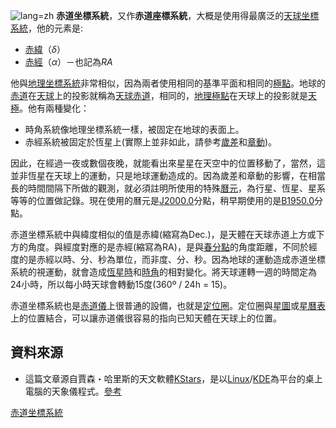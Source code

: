[[File:equatorial_coordinates.svg|lang=zh]]
'''赤道坐標系統'''，又作'''赤道座標系統'''，大概是使用得最廣泛的[[天球坐標系統|天球坐標系統]]，他的元素是:
*[[赤緯|赤緯]]（<math>\delta</math>）
*[[赤經|赤經]]（<math>\alpha</math>）－也記為''RA''

他與[[地理坐標系統|地理坐標系統]]非常相似，因為兩者使用相同的基準平面和相同的[[極點|極點]]。地球的[[赤道|赤道]]在[[天球|天球]]上的投影就稱為[[天球赤道|天球赤道]]，相同的，[[地理極點|地理極點]]在天球上的投影就是[[天極|天極]]。他有兩種變化：
*時角系統像地理坐標系統一樣，被固定在地球的表面上。
*赤經系統被固定於恆星上(實際上並非如此，請參考[[歲差|歲差]]和[[章動|章動]])。

因此，在經過一夜或數個夜晚，就能看出來星星在天空中的位置移動了，當然，這並非恆星在天球上的運動，只是地球運動造成的。因為歲差和章動的影響，在相當長的時間間隔下所做的觀測，就必須註明所使用的特殊[[曆元|曆元]]，為行星、恆星、星系等等的位置做記錄。現在使用的曆元是[[J2000.0|J2000.0]]分點，稍早期使用的是[[B1950.0|B1950.0]]分點。

赤道坐標系統中與緯度相似的值是赤緯(縮寫為Dec.)，是天體在天球赤道上方或下方的角度。與經度對應的是赤經(縮寫為RA)，是與[[春分點|春分點]]的角度距離，不同於經度的是赤經以時、分、秒為單位，而非度、分、秒。因為地球的運動造成赤道坐標系統的視運動，就會造成[[恆星時|恆星時]]和[[時角|時角]]的相對變化。將天球運轉一週的時間定為24小時，所以每小時天球會轉動15度(360º / 24h = 15)。

赤道坐標系統也是[[赤道儀|赤道儀]]上很普通的設備，也就是[[定位圈|定位圈]]。定位圈與[[星圖|星圖]]或[[星曆表|星曆表]]上的位置結合，可以讓赤道儀很容易的指向已知天體在天球上的位置。

== 資料來源 ==
*這篇文章源自賈森・哈里斯的天文軟體[[KStars|KStars]]，是以[[Linux|Linux]]/[[KDE|KDE]]為平台的桌上電腦的天象儀程式。[http://edu.kde.org/kstars/ 參考] {{Wayback|url=http://edu.kde.org/kstars/ |date=20150909201243 }}

{{軌道}}
{{天球坐標}}

[[Category:赤道坐標系統|]]